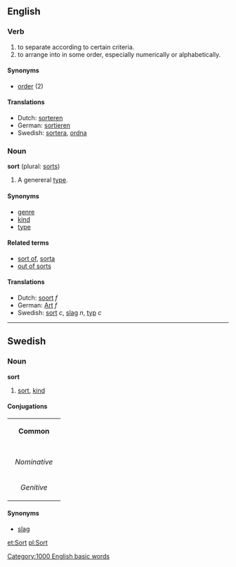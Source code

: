 ==English==

===Verb===
{{en-infl-reg-consonant|sort||}}
# to separate according to certain criteria.
# to arrange into in some order, especially numerically or alphabetically.

====Synonyms====
*[[order]] (2)

====Translations====
*Dutch: [[sorteren]]
*German: [[sortieren]]
*Swedish: [[sortera]], [[ordna]]

===Noun===
'''sort''' (plural: [[sorts]])
# A genereral [[type]].

====Synonyms====
*[[genre]]
*[[kind]]
*[[type]]

====Related terms====
*[[sort of]], [[sorta]]
*[[out of sorts]]

====Translations====
*Dutch: [[soort]] ''f''
*German: [[Art]] ''f''
*Swedish: [[sort#Swedish|sort]] ''c'', [[slag#Swedish|slag]] ''n'', [[typ]] ''c''

----

==Swedish==
===Noun===
'''sort'''
#[[sort#English|sort]], [[kind]]

====Conjugations====
{| border=1 cellspacing=0 
| bgcolor=#FFFFF0 colspan=5 align=center | '''Common''' 
|- 
|- bgcolor=#FFFFF0 align=center 
! rowspan=2 | 
| colspan=2 width=105 | ''Singular'' 
| colspan=2 | ''Plural'' 
|- bgcolor=#FFFFF0 align=center 
| width=105 | ''Indefinite'' 
| width=105 | ''Definite'' 
| width=105 | ''Indefinite'' 
|  width=105 | ''Definite'' 
|- align=center 
| width=105 bgcolor=#FFFFF0 | ''Nominative'' 
| [[sort]] 
| [[sorten]] 
| [[sorter]] 
| [[sorterna]] 
|- align=center 
| width=105 bgcolor=#FFFFF0 | ''Genitive'' 
| [[sorts]] 
| [[sortens]] 
| [[sorters]] 
| [[sorternas]] 
|} 
====Synonyms====
*[[slag#Swedish|slag]]

[[Category:1000 English basic words]]

[[et:Sort]]
[[pl:Sort]]